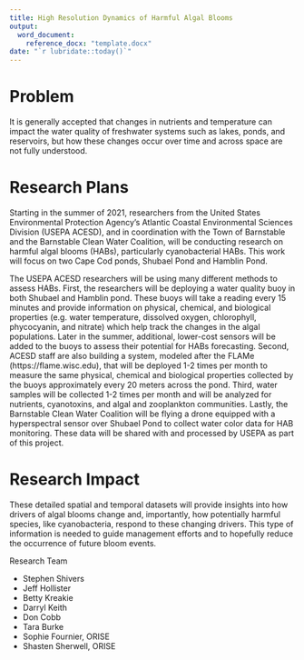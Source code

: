 ```yaml
---
title: High Resolution Dynamics of Harmful Algal Blooms
output: 
  word_document:
    reference_docx: "template.docx"
date: "`r lubridate::today()`"
---
```


# Problem

It is generally accepted that changes in nutrients and temperature can impact the water quality of freshwater systems such as lakes, ponds, and reservoirs, but how these changes occur over time and across space are not fully understood.  

# Research Plans

Starting in the summer of 2021, researchers from the United States Environmental Protection Agency's Atlantic Coastal Environmental Sciences Division (USEPA ACESD), and in coordination with the Town of Barnstable and the Barnstable Clean Water Coalition, will be conducting research on harmful algal blooms (HABs), particularly cyanobacterial HABs.  This work will focus on two Cape Cod ponds, Shubael Pond and Hamblin Pond.

The USEPA ACESD researchers will be using many different methods to assess HABs.  First, the researchers will be deploying a water quality buoy in both Shubael and Hamblin pond.  These buoys will take a reading every 15 minutes and provide information on physical, chemical, and biological properties (e.g. water temperature, dissolved oxygen, chlorophyll, phycocyanin, and nitrate) which help track the changes in the algal populations. Later in the summer, additional, lower-cost sensors will be added to the buoys to assess their potential for HABs forecasting. Second, ACESD staff are also building a system, modeled after the FLAMe (https://flame.wisc.edu), that will be deployed 1-2 times per month to measure the same physical, chemical and biological properties collected by the buoys approximately every 20 meters across the pond.  Third, water samples will be collected 1-2 times per month and will be analyzed for nutrients, cyanotoxins, and algal and zooplankton communities. Lastly, the Barnstable Clean Water Coalition will be flying a drone equipped with a hyperspectral sensor over Shubael Pond to collect water color data for HAB monitoring. These data will be shared with and processed by USEPA as part of this project.

# Research Impact

These detailed spatial and temporal datasets will provide insights into how drivers of algal blooms change and, importantly, how potentially harmful species, like cyanobacteria, respond to these changing drivers.  This type of information is needed to guide management efforts and to hopefully reduce the occurrence of future bloom events.  

Research Team  

- Stephen Shivers
- Jeff Hollister
- Betty Kreakie
- Darryl Keith
- Don Cobb
- Tara Burke
- Sophie Fournier, ORISE
- Shasten Sherwell, ORISE